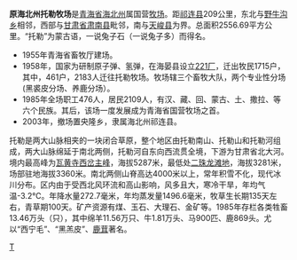 {{disputed|time=2012-03-02T02:55:16+00:00}}
{{unreferenced|time=2012-02-29T14:55:52+00:00}}
'''原海北州托勒牧场'''是[[青海省|青海省]][[海北州|海北州]]属国营[[牧场|牧场]]。距[[祁连县|祁连县]]209公里，东北与[[野牛沟乡|野牛沟乡]]相邻，西部与[[甘肃省|甘肃省]][[肃南县|肃南县]]毗邻，南与[[天峻县|天峻县]]为界。总面积2556.69平方公里。“托勒”为蒙古语，一说兔子石（一说兔子多）而得名。

* 1955年青海省畜牧厅建场。
* 1958年，国家为研制原子弹、氢弹，在海晏县设立[[221厂|221厂]]，迁出牧民1715户，其中，461户，2183人迁往托勒牧场。牧场辖三个畜牧大队，两个专业性分场(黑裘皮分场、养鹿分场）。
* 1985年全场职工476人，居民2109人，有汉、藏、回、蒙古、土、撒拉、等六个民族。其后，该场一度发展成为青海省国营牧场之首。
* 2003年，撤场置央隆乡，隶属海北州祁连县。
托勒是两大山脉相夹的一块闭合草原，整个地区由托勒南山、托勒山和托勒河组成，两大山脉绵延于南北两侧，托勒河自东向西流贯全境，下游为甘肃省北大河。境内最高峰为[[瓦黄寺西岔主峰|瓦黄寺西岔主峰]]，海拔5287米，最低处[[二珠龙滩地|二珠龙滩地]]，海拔3281米，场部驻地海拔3360米。南北两侧山脊高达4000米以上，常年积雪不化，现代冰川分布。区内由于受西北风环流和高山影响，风多且大，寒冷干旱，年均气温-3.2℃。年降水量272.7毫米，年均蒸发量1496.6毫米，牧草生长期135天左右，青草期100天。矿产资源有煤、玉石、大理石、金矿等。1985年存栏各类牲畜13.46万头（只），其中绵羊11.56万只、牛1.81万头、马900匹、鹿869头。尤以“西宁毛”、“黑羔皮”、[[鹿茸|鹿茸]]著名。

[[Category:海北藏族自治州|T]]